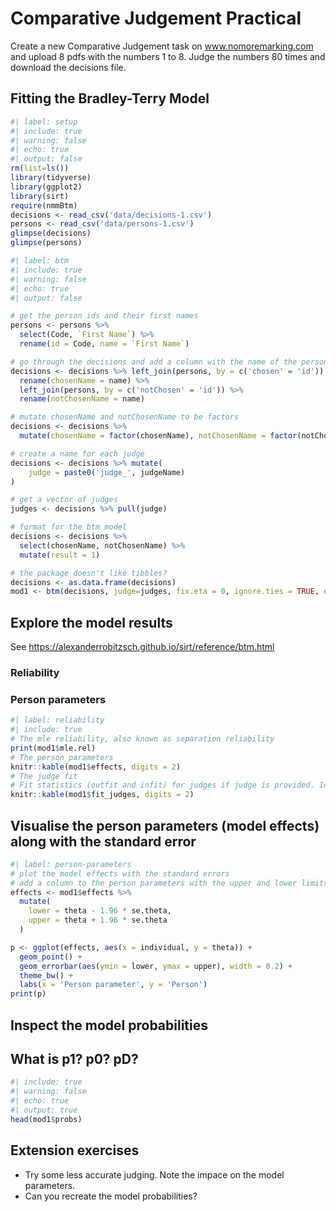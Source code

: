 # Comparative Judgement Practical

Create a new Comparative Judgement task on [www.nomoremarking.com](www.nomoremarking.com) and upload 8 pdfs with the numbers 1 to 8. Judge the numbers 80 times and download the decisions file.

## Fitting the Bradley-Terry Model

```r
#| label: setup
#| include: true
#| warning: false
#| echo: true
#| output: false
rm(list=ls())
library(tidyverse)
library(ggplot2)
library(sirt)
require(nmmBtm)
decisions <- read_csv('data/decisions-1.csv')
persons <- read_csv('data/persons-1.csv')
glimpse(decisions)
glimpse(persons)
```

```r
#| label: btm
#| include: true
#| warning: false
#| echo: true
#| output: false

# get the person ids and their first names
persons <- persons %>% 
  select(Code, `First Name`) %>% 
  rename(id = Code, name = `First Name`)

# go through the decisions and add a column with the name of the person who was chosen or not chosen in each case
decisions <- decisions %>% left_join(persons, by = c('chosen' = 'id')) %>% 
  rename(chosenName = name) %>% 
  left_join(persons, by = c('notChosen' = 'id')) %>% 
  rename(notChosenName = name)

# mutate chosenName and notChosenName to be factors
decisions <- decisions %>% 
  mutate(chosenName = factor(chosenName), notChosenName = factor(notChosenName))

# create a name for each judge
decisions <- decisions %>% mutate(
    judge = paste0('judge_', judgeName)
)

# get a vector of judges
judges <- decisions %>% pull(judge)

# format for the btm model
decisions <- decisions %>% 
  select(chosenName, notChosenName) %>% 
  mutate(result = 1)

# the package doesn't like tibbles?
decisions <- as.data.frame(decisions)
mod1 <- btm(decisions, judge=judges, fix.eta = 0, ignore.ties = TRUE, eps = 0.3)

```


## Explore the model results
See <https://alexanderrobitzsch.github.io/sirt/reference/btm.html>

### Reliability
### Person parameters

```r
#| label: reliability
#| include: true
# The mle reliability, also known as separation reliability
print(mod1$mle.rel)
# The person parameters
knitr::kable(mod1$effects, digits = 2)
# The judge fit
# Fit statistics (outfit and infit) for judges if judge is provided. In addition, average agreement of the rating with the mode of the ratings is calculated for each judge (at least three ratings per dyad has to be available for computing the agreement)
knitr::kable(mod1$fit_judges, digits = 2)
```

## Visualise the person parameters (model effects) along with the standard error
```r
#| label: person-parameters
# plot the model effects with the standard errors
# add a column to the person parameters with the upper and lower limits using 1.96 * standard error
effects <- mod1$effects %>% 
  mutate(
    lower = theta - 1.96 * se.theta,
    upper = theta + 1.96 * se.theta
  )

p <- ggplot(effects, aes(x = individual, y = theta)) +
  geom_point() +
  geom_errorbar(aes(ymin = lower, ymax = upper), width = 0.2) +
  theme_bw() +
  labs(x = 'Person parameter', y = 'Person')
print(p)
```

## Inspect the model probabilities
## What is p1? p0? pD?
```r
#| include: true
#| warning: false
#| echo: true
#| output: true
head(mod1$probs)
```

## Extension exercises
*    Try some less accurate judging. Note the impace on the model parameters.
*    Can you recreate the model probabilities?

